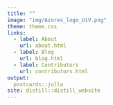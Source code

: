 ```yaml
---
title: ""
image: "img/Azores_logo_UiV.png"
theme: theme.css
links:
  - label: About
    url: about.html
  - label: Blog
    url: blog.html
  - label: Contributors
    url: contributors.html
output:
  postcards::jolla
site: distill::distill_website
---
```


<script async defer data-domain="azores.io" src="https://plausible.io/js/plausible.js"></script>
